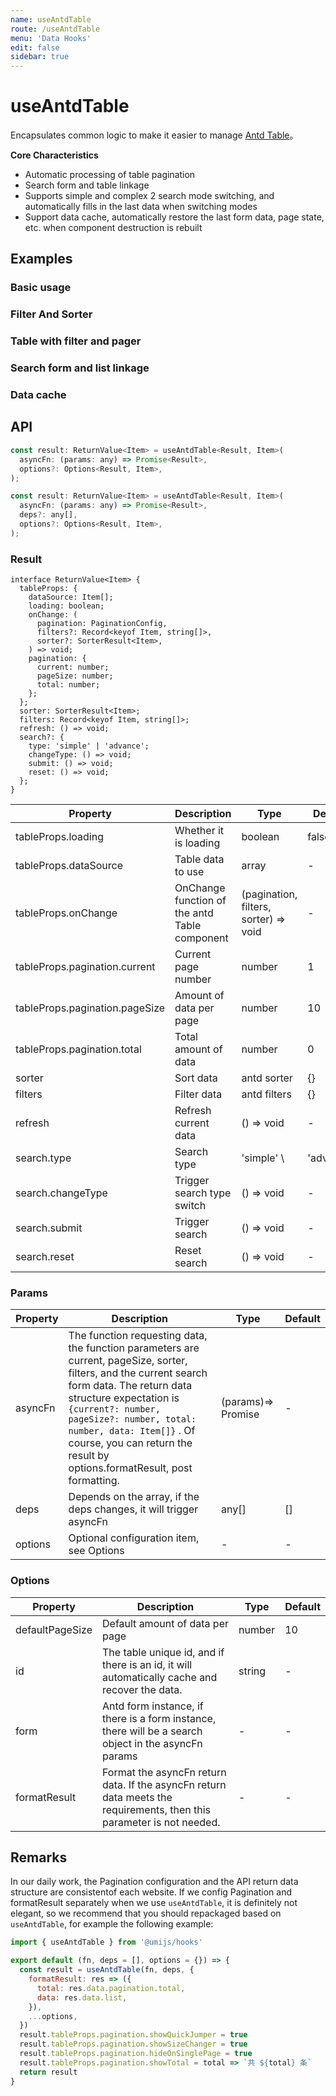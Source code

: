```yaml
---
name: useAntdTable
route: /useAntdTable
menu: 'Data Hooks'
edit: false
sidebar: true
---
```








# useAntdTable

Encapsulates common logic to make it easier to manage [Antd Table](https://ant.design/components/table/)。

**Core Characteristics**

* Automatic processing of table pagination
* Search form and table linkage
* Supports simple and complex 2 search mode switching, and automatically fills in the last data when switching modes
* Support data cache, automatically restore the last form data, page state, etc. when component destruction is rebuilt

## Examples

### Basic usage

<JackBox jsCode={Demo1CodeJsx} tsCode={Demo1CodeTsx} demoName='Basic usage' description='Automatic processing of paged data'>
  <Demo1 />
</JackBox>

### Filter And Sorter

<JackBox jsCode={Demo2CodeJsx} tsCode={Demo2CodeTsx} demoName='Filter And Sorter' description='Dynamically sort and filter Tables, initialize to the first page when modifying sort or filter'>
  <Demo2 />
</JackBox>

### Table with filter and pager

<JackBox jsCode={Demo3CodeJsx} tsCode={Demo3CodeTsx} demoName='Table with filter and pager' description='Proper use of deps, when deps changes, will be initialized to the first page'>
  <Demo3 />
</JackBox>

### Search form and list linkage

<JackBox jsCode={Demo4CodeJsx} tsCode={Demo4CodeTsx} demoName='Search form and list linkage' description='If options have the form parameter, we will help you manage the form data.'>
  <Demo4 />
</JackBox>

### Data cache

<JackBox jsCode={Demo5CodeJsx} tsCode={Demo5CodeTsx} demoName='Data cache' description='If options have the id parameter, we will cache the current form data, pagination data, filters, sorter, etc., and restore the cached data the next time we build.'>
  <Demo5 />
</JackBox>

## API

```javascript
const result: ReturnValue<Item> = useAntdTable<Result, Item>(
  asyncFn: (params: any) => Promise<Result>,
  options?: Options<Result, Item>,
);

const result: ReturnValue<Item> = useAntdTable<Result, Item>(
  asyncFn: (params: any) => Promise<Result>,
  deps?: any[],
  options?: Options<Result, Item>,
);
```

### Result

```
interface ReturnValue<Item> {
  tableProps: {
    dataSource: Item[];
    loading: boolean;
    onChange: (
      pagination: PaginationConfig,
      filters?: Record<keyof Item, string[]>,
      sorter?: SorterResult<Item>,
    ) => void;
    pagination: {
      current: number;
      pageSize: number;
      total: number;
    };
  };
  sorter: SorterResult<Item>;
  filters: Record<keyof Item, string[]>;
  refresh: () => void;
  search?: {
    type: 'simple' | 'advance';
    changeType: () => void;
    submit: () => void;
    reset: () => void;
  };
}

```
| Property                       | Description                                   | Type                                  | Default            |
|--------------------------------|-----------------------------------------------|---------------------------------------|--------------------|
| tableProps.loading             | Whether it is loading                         | boolean                               | false              |
| tableProps.dataSource          | Table data to use                             | array                                 | -                  |
| tableProps.onChange            | OnChange function of the antd Table component | (pagination, filters, sorter) => void | -                  |
| tableProps.pagination.current  | Current page number                           | number                                | 1                  |
| tableProps.pagination.pageSize | Amount of data per page                       | number                                | 10                 |
| tableProps.pagination.total    | Total amount of data                          | number                                | 0                  |
| sorter                         | Sort data                                     | antd sorter                           | {}                 |
| filters                        | Filter data                                   | antd filters                          | {}                 |
| refresh                        | Refresh current data                          | () => void                            | -                  |
| search.type                    | Search type                                   | 'simple' \                            | 'advance'|'simple' |
| search.changeType              | Trigger search type switch                    | () => void                            | -                  |
| search.submit                  | Trigger search                                | () => void                            | -                  |
| search.reset                   | Reset search                                  | () => void                            | -                  |

### Params

| Property | Description                                                                                                                                                                                                                                                                                                                    | Type               | Default |
|----------|--------------------------------------------------------------------------------------------------------------------------------------------------------------------------------------------------------------------------------------------------------------------------------------------------------------------------------|--------------------|---------|
| asyncFn  | The function requesting data, the function parameters are current, pageSize, sorter, filters, and the current search form data. The return data structure expectation is `{current?: number, pageSize?: number, total: number, data: Item[]}` . Of course, you can return the result by options.formatResult, post formatting. | (params)=> Promise | -       |
| deps     | Depends on the array, if the deps changes, it will trigger asyncFn                                                                                                                                                                                                                                                             | any[]              | []      |
| options  | Optional configuration item, see Options                                                                                                                                                                                                                                                                                       | -                  | -       |

### Options

| Property        | Description                                                                                                           | Type   | Default |
|-----------------|-----------------------------------------------------------------------------------------------------------------------|--------|---------|
| defaultPageSize | Default amount of data per page                                                                                       | number | 10      |
| id              | The table unique id, and if there is an id, it will automatically cache and recover the data.                         | string | -       |
| form            | Antd form instance, if there is a form instance, there will be a search object in the asyncFn params                  | -      | -       |
| formatResult    | Format the asyncFn return data. If the asyncFn return data meets the requirements, then this parameter is not needed. | -      | -       |


## Remarks

In our daily work, the Pagination configuration and the API return data structure are consistentof each website. If we config Pagination and formatResult separately when we use `useAntdTable`, it is definitely not elegant, so we recommend that you should repackaged based on `useAntdTable`, for example the following example:

```javascript
import { useAntdTable } from '@umijs/hooks'

export default (fn, deps = [], options = {}) => {
  const result = useAntdTable(fn, deps, {
    formatResult: res => ({
      total: res.data.pagination.total,
      data: res.data.list,
    }),
    ...options,
  })
  result.tableProps.pagination.showQuickJumper = true
  result.tableProps.pagination.showSizeChanger = true
  result.tableProps.pagination.hideOnSinglePage = true
  result.tableProps.pagination.showTotal = total => `共 ${total} 条`
  return result
}
```
